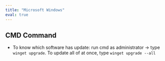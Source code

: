 ```yaml
---
title: "Microsoft Windows"
eval: true
---
```


## CMD Command

- To know which software has update: run cmd as administrator -> type `winget upgrade`.  To update all of at once, type `winget upgrade --all`